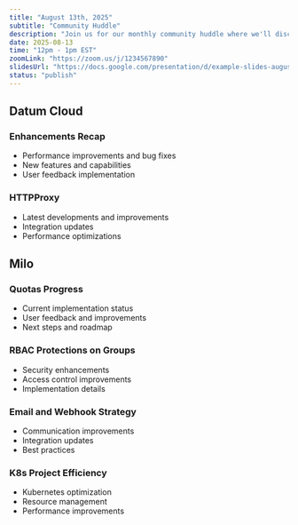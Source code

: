 ```yaml
---
title: "August 13th, 2025"
subtitle: "Community Huddle"
description: "Join us for our monthly community huddle where we'll discuss the latest updates on Datum Cloud and Milo projects."
date: 2025-08-13
time: "12pm - 1pm EST"
zoomLink: "https://zoom.us/j/1234567890"
slidesUrl: "https://docs.google.com/presentation/d/example-slides-august-2025"
status: "publish"
---
```


## Datum Cloud

### Enhancements Recap
- Performance improvements and bug fixes
- New features and capabilities
- User feedback implementation

### HTTPProxy
- Latest developments and improvements
- Integration updates
- Performance optimizations

## Milo

### Quotas Progress
- Current implementation status
- User feedback and improvements
- Next steps and roadmap

### RBAC Protections on Groups
- Security enhancements
- Access control improvements
- Implementation details

### Email and Webhook Strategy
- Communication improvements
- Integration updates
- Best practices

### K8s Project Efficiency
- Kubernetes optimization
- Resource management
- Performance improvements

